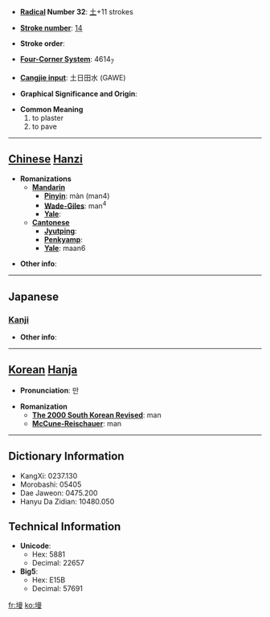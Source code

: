 * '''[[Wiktionary:Chinese radical index| Radical]] Number 32''': [[Wiktionary:Chinese radical index 土|土]]+11 strokes

* '''[[Wiktionary:Chinese total strokes index|Stroke number]]''': [[Wiktionary:Chinese total strokes index 14|14]]

* '''Stroke order''': 

* '''[[Wiktionary:Chinese four corner index|Four-Corner System]]''': 4614<sub>7</sub>

* '''[[Wiktionary:Chinese Cangjie index|Cangjie input]]''': 土日田水 (GAWE)

* '''Graphical Significance and Origin''': 

* '''Common Meaning'''
*#to plaster
*# to pave


----

== [[Chinese]] [[Hanzi]] ==

* '''Romanizations'''
** '''[[Mandarin]]'''
*** '''[[Pinyin]]''': màn (man4)
*** '''[[Wade-Giles]]''': man<sup>4</sup>
*** '''[[Yale]]''': 
** '''[[Cantonese]]'''
*** '''[[Jyutping]]''':
*** '''[[Penkyamp]]''': 
*** '''[[Yale]]''': maan6

* '''Other info''': 

----

==Japanese==
===[[Kanji]]===
{{kanji|on readings=[[ばん]] (ban), [[まん]] (man)
|kun readings=[[こて]] (kote)
}}

* '''Other info''':  

----

== [[Korean]] [[Hanja]] ==

* '''Pronunciation''': 만

* '''Romanization'''
** '''[[The 2000 South Korean Revised Romanization|The 2000 South Korean Revised]]''': man
** '''[[McCune-Reischauer]]''': man

----

== Dictionary Information ==

* KangXi: 0237.130
* Morobashi: 05405
* Dae Jaweon: 0475.200
* Hanyu Da Zidian: 10480.050

== Technical Information ==

* '''Unicode''':
** Hex: 5881
** Decimal: 22657
* '''Big5''':
** Hex: E15B
** Decimal: 57691

[[fr:墁]]
[[ko:墁]]